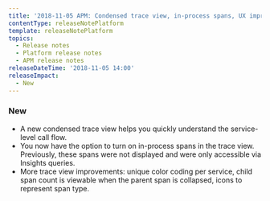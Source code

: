 ```yaml
---
title: '2018-11-05 APM: Condensed trace view, in-process spans, UX improvements'
contentType: releaseNotePlatform
template: releaseNotePlatform
topics:
  - Release notes
  - Platform release notes
  - APM release notes
releaseDateTime: '2018-11-05 14:00'
releaseImpact:
  - New
---
```


### New

* A new condensed trace view helps you quickly understand the service-level call flow.
* You now have the option to turn on in-process spans in the trace view. Previously, these spans were not displayed and were only accessible via Insights queries.
* More trace view improvements: unique color coding per service, child span count is viewable when the parent span is collapsed, icons to represent span type.

